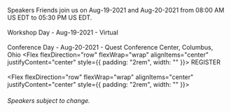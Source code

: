 
<Hidden as="h1">Speakers</Hidden>
<Card>
<Text>
Friends join us on Aug-19-2021 and Aug-20-2021 from 08:00 AM US EDT to 05:30 PM US EDT.
</Text>
<br></br>
<Text>
Workshop Day - Aug-19-2021 - Virtual 
</Text>
<br></br>
<Text>
Conference Day - Aug-20-2021 - Quest Conference Center, Columbus, Ohio
</Text>
</Card>
<Flex flexDirection="row" flexWrap="wrap" alignItems="center" justifyContent="center" style={{ padding: "2rem", width: "" }}>
<ButtonLink
            href="https://www.eventbrite.com/e/javascript-and-friends-conference-2021-tickets-163395816285"
            alignSelf="center"
            mr={40}
            target="_blank" rel="noopener noreferrer"
          >
            REGISTER
          </ButtonLink>          
</Flex>  
<Flex flexDirection="row" flexWrap="wrap" alignItems="center" justifyContent="center" style={{ padding: "2rem", width: "" }}>

<Speaker name="Alex Carroll" Image={alexcarrolImage} 
twitter="" 
linkedin="alexandertcarroll" 
 />

<Speaker name="Aaron Ladage" Image={aaronladageImage} 
twitter="" 
linkedin="aaronladage" 
 />

 <Speaker name="Adrienne Tacke" Image={adriennetackeImage} 
twitter="AdrienneTacke" 
linkedin="" 
 />

 <Speaker name="Bob Fornal" Image={bobFornalImage} 
twitter="rfornal" 
linkedin="rfornal" 
 />

 <Speaker name="Bhavya Mehta" Image={bhavyamehtaImage} 
twitter="bhavyamehta2611" 
linkedin="bhavya-y-mehta" 
 />

 <Speaker name="Brandon Bayer" Image={brandonbayerImage} 
twitter="flybayer" 
linkedin="" 
 />

 <Speaker name="Burton Smith" Image={burtonsmithImage} 
twitter="stuffbreaker" 
linkedin="burton-smith-48132a34" 
 />
 
 <Speaker name="Crux Conception" Image={cruxImage} 
twitter="CruxConception" 
linkedin="crux-conception" 
 />

 <Speaker name="Daniel Afonso" Image={danielafonsoImage} 
twitter="danieljcafonso" 
linkedin="daniel-afonso-523a13155" 
 />

 <Speaker name="Dave Stokes" Image={daveStokesImage} 
twitter="stoker" 
linkedin="davidmstokes" 
 />

 <Speaker name="Donia Robinson" Image={doniaRobinsonImage} 
twitter="" 
linkedin="doniarobinson" 
 />
 
<Speaker name="Dmitry Vinnik" Image={dmitryvinnikImage} 
twitter="DmitryVinnik" 
linkedin="dmitry-vinnik" 
 />


  <Speaker name="Eric Bishard" Image={ericbishardImage} 
twitter="httpJunkie" 
linkedin="eric-b" 
 />

  <Speaker name="Eric Potter" Image={ericPotterImage} 
twitter="pottereric" 
linkedin="eric-potter-07955742" 
 />

 
  <Speaker name="Guy Royse" Image={guyImage} 
twitter="guyroyse" 
linkedin="groyse" 
 />

 <Speaker name="Håkan Silfvernagel" Image={hakanImage} 
twitter="agrevlis" 
linkedin="hakansilfvernagel" 
 />


  <Speaker name="Janhavi Dahihande" Image={janhavidahihandeImage} 
twitter="i_janhavi" 
linkedin="janhavi-dahihande" 
 />

 <Speaker name="Jason St-Cyr" Image={jasonImage} 
twitter="StCyrThoughts" 
linkedin="jasonstcyr" 
 />


 <Speaker name="Jeffry Houser" Image={jeffreyhouserImage} 
twitter="reboog711" 
linkedin="jeffryhouser" 
 />

 <Speaker name="Jesse Weigel" Image={jesseweigelImage} 
twitter="JesseRWeigel" 
linkedin="jesseweigel" 
 />
 

<Speaker name="Kevin Gilpin" Image={kevinImage} 
twitter="kegilpin" 
linkedin="kegilpin" 
 />
 
 <Speaker name="Michael Edelman" Image={michaeledelmanImage} 
twitter="edelman215" 
linkedin="" 
 />

 <Speaker name="Nikhil Kumaran" Image={nikhilImage} 
twitter="iNikhilKumaran" 
linkedin="nikhilkumaran" 
 />

<Speaker name="Olowoniwa Gabriel Ayokunle" Image={olowoniwaImage} 
twitter="" 
linkedin="" 
 />

  <Speaker name="Patricio Vargas" Image={particiovargasImage} 
twitter="devpato" 
linkedin="devpato" 
 />

 <Speaker name="Ramón Huidobro" Image={ramonhuidobroImage} 
twitter="hola_soy_milk" 
linkedin="ramonhuidobro" 
 />

 <Speaker name="Ron Dagdag" Image={ronImage} 
twitter="rondagdag" 
linkedin="rondagdag" 
 />


  <Speaker name="Sam Nasr" Image={samnasrImage} 
twitter="samnasr" 
linkedin="samsnasr" 
 />

  <Speaker name="Seiji Ralph Villafranca" Image={seijiImage} 
twitter="SageVillafranca" 
linkedin="seiji-ralph-villafranca" 
 />


 <Speaker name="Tadeh Hakopian" Image={tadehhakopianImage} 
twitter="tadeh_hakopian" 
linkedin="thakopian" 
 />

 <Speaker name="William Shepherd" Image={williamImage} 
twitter="iamwillShepherd" 
linkedin="williamrshepherd" 
 />

 <Speaker name="Tyler Clark" Image={tylerclarkImage} 
twitter="iamtylerwclark" 
linkedin="tyler-clark-80003569" 
 />

</Flex>

###### Speakers subject to change.

